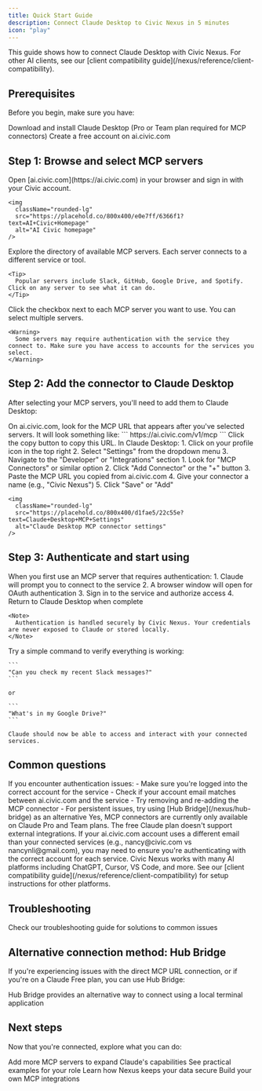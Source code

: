 ```yaml
---
title: Quick Start Guide
description: Connect Claude Desktop to Civic Nexus in 5 minutes
icon: "play"
---
```


<Note>
  This guide shows how to connect Claude Desktop with Civic Nexus. For other AI clients, see our [client compatibility guide](/nexus/reference/client-compatibility).
</Note>

## Prerequisites

Before you begin, make sure you have:

<CardGroup cols={2}>
  <Card title="Claude Desktop" icon="robot" href="https://claude.ai/download">
    Download and install Claude Desktop (Pro or Team plan required for MCP connectors)
  </Card>
  <Card title="Civic Account" icon="user" href="https://ai.civic.com">
    Create a free account on ai.civic.com
  </Card>
</CardGroup>

## Step 1: Browse and select MCP servers

<Steps>
  <Step title="Visit ai.civic.com">
    Open [ai.civic.com](https://ai.civic.com) in your browser and sign in with your Civic account.
    
    <img
      className="rounded-lg"
      src="https://placehold.co/800x400/e0e7ff/6366f1?text=AI+Civic+Homepage"
      alt="AI Civic homepage"
    />
  </Step>

  <Step title="Browse available MCP servers">
    Explore the directory of available MCP servers. Each server connects to a different service or tool.
    
    <Tip>
      Popular servers include Slack, GitHub, Google Drive, and Spotify. Click on any server to see what it can do.
    </Tip>
  </Step>

  <Step title="Select servers to connect">
    Click the checkbox next to each MCP server you want to use. You can select multiple servers.
    
    <Warning>
      Some servers may require authentication with the service they connect to. Make sure you have access to accounts for the services you select.
    </Warning>
  </Step>
</Steps>

## Step 2: Add the connector to Claude Desktop

After selecting your MCP servers, you'll need to add them to Claude Desktop:

<Steps>
  <Step title="Copy the MCP URL">
    On ai.civic.com, look for the MCP URL that appears after you've selected servers. It will look something like:
    ```
    https://ai.civic.com/v1/mcp
    ```
    Click the copy button to copy this URL.
  </Step>

  <Step title="Open Claude Desktop settings">
    In Claude Desktop:
    1. Click on your profile icon in the top right
    2. Select "Settings" from the dropdown menu
    3. Navigate to the "Developer" or "Integrations" section
  </Step>

  <Step title="Add MCP connector">
    1. Look for "MCP Connectors" or similar option
    2. Click "Add Connector" or the "+" button
    3. Paste the MCP URL you copied from ai.civic.com
    4. Give your connector a name (e.g., "Civic Nexus")
    5. Click "Save" or "Add"
    
    <img
      className="rounded-lg"
      src="https://placehold.co/800x400/d1fae5/22c55e?text=Claude+Desktop+MCP+Settings"
      alt="Claude Desktop MCP connector settings"
    />
  </Step>
</Steps>

## Step 3: Authenticate and start using

<Steps>
  <Step title="Complete authentication">
    When you first use an MCP server that requires authentication:
    1. Claude will prompt you to connect to the service
    2. A browser window will open for OAuth authentication
    3. Sign in to the service and authorize access
    4. Return to Claude Desktop when complete
    
    <Note>
      Authentication is handled securely by Civic Nexus. Your credentials are never exposed to Claude or stored locally.
    </Note>
  </Step>

  <Step title="Test your connection">
    Try a simple command to verify everything is working:
    
    ```
    "Can you check my recent Slack messages?"
    ```
    
    or
    
    ```
    "What's in my Google Drive?"
    ```
    
    Claude should now be able to access and interact with your connected services.
  </Step>
</Steps>

## Common questions

<AccordionGroup>
  <Accordion title="What if authentication fails?">
    If you encounter authentication issues:
    - Make sure you're logged into the correct account for the service
    - Check if your account email matches between ai.civic.com and the service
    - Try removing and re-adding the MCP connector
    - For persistent issues, try using [Hub Bridge](/nexus/hub-bridge) as an alternative
  </Accordion>
  
  <Accordion title="Do I need a paid Claude plan?">
    Yes, MCP connectors are currently only available on Claude Pro and Team plans. The free Claude plan doesn't support external integrations.
  </Accordion>
  
  <Accordion title="Can I use different email addresses?">
    If your ai.civic.com account uses a different email than your connected services (e.g., nancy@civic.com vs nancynli@gmail.com), you may need to ensure you're authenticating with the correct account for each service.
  </Accordion>
  
  <Accordion title="What about other AI assistants?">
    Civic Nexus works with many AI platforms including ChatGPT, Cursor, VS Code, and more. See our [client compatibility guide](/nexus/reference/client-compatibility) for setup instructions for other platforms.
  </Accordion>
</AccordionGroup>

## Troubleshooting

<Card title="Need help?" icon="question" href="/nexus/reference/troubleshooting">
  Check our troubleshooting guide for solutions to common issues
</Card>

## Alternative connection method: Hub Bridge

If you're experiencing issues with the direct MCP URL connection, or if you're on a Claude Free plan, you can use Hub Bridge:

<Card title="Hub Bridge Setup" icon="bridge" href="/nexus/hub-bridge">
  Hub Bridge provides an alternative way to connect using a local terminal application
</Card>

## Next steps

Now that you're connected, explore what you can do:

<CardGroup cols={2}>
  <Card title="Browse more servers" icon="grid" href="/nexus/browse-servers">
    Add more MCP servers to expand Claude's capabilities
  </Card>
  <Card title="Use case recipes" icon="book-sparkles" href="/nexus/recipes/marketing-ops">
    See practical examples for your role
  </Card>
  <Card title="Security overview" icon="shield-check" href="/nexus/security/overview">
    Learn how Nexus keeps your data secure
  </Card>
  <Card title="Developer guide" icon="code" href="/nexus/developers/mcp-integration">
    Build your own MCP integrations
  </Card>
</CardGroup>